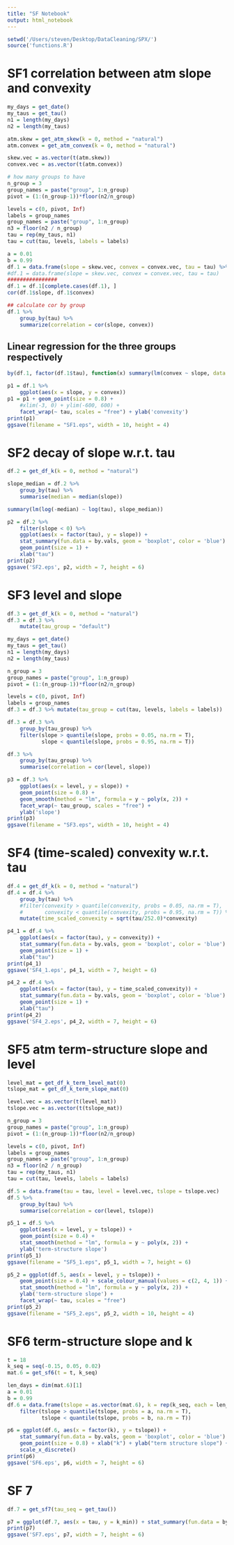 ```yaml
---
title: "SF Notebook"
output: html_notebook
---
```


```r
setwd('/Users/steven/Desktop/DataCleaning/SPX/')
source('functions.R')
```

# SF1 correlation between atm slope and convexity
```r
my_days = get_date()
my_taus = get_tau()
n1 = length(my_days)
n2 = length(my_taus)

atm.skew = get_atm_skew(k = 0, method = "natural")
atm.convex = get_atm_convex(k = 0, method = "natural")

skew.vec = as.vector(t(atm.skew))
convex.vec = as.vector(t(atm.convex))

# how many groups to have
n_group = 3
group_names = paste("group", 1:n_group)
pivot = (1:(n_group-1))*floor(n2/n_group)

levels = c(0, pivot, Inf)
labels = group_names 
group_names = paste("group", 1:n_group)
n3 = floor(n2 / n_group)
tau = rep(my_taus, n1)
tau = cut(tau, levels, labels = labels)
```

```r
a = 0.01
b = 0.99
df.1 = data.frame(slope = skew.vec, convex = convex.vec, tau = tau) %>% group_by(tau) %>% filter(slope > quantile(slope, probs = a, na.rm = T), slope < quantile(slope, probs = b, na.rm = T), convex > quantile(convex, probs = a, na.rm = T), convex < quantile(convex, probs = b, na.rm = T))
#df.1 = data.frame(slope = skew.vec, convex = convex.vec, tau = tau)
################
df.1 = df.1[complete.cases(df.1), ]
cor(df.1$slope, df.1$convex)
```
```r
## calculate cor by group
df.1 %>% 
	group_by(tau) %>%
	summarize(correlation = cor(slope, convex))
```

## Linear regression for the three groups respectively
```r
by(df.1, factor(df.1$tau), function(x) summary(lm(convex ~ slope, data = x)))
```
```r
p1 = df.1 %>%
	ggplot(aes(x = slope, y = convex))
p1 = p1 + geom_point(size = 0.8) +
	#xlim(-3, 0) + ylim(-600, 600) + 
	facet_wrap(~ tau, scales = "free") + ylab('convexity')
print(p1)
ggsave(filename = "SF1.eps", width = 10, height = 4)
```

# SF2 decay of slope w.r.t. tau
```r
df.2 = get_df_k(k = 0, method = "natural")
```
```r
slope_median = df.2 %>%
    group_by(tau) %>%
    summarise(median = median(slope))
```

```r
summary(lm(log(-median) ~ log(tau), slope_median))
```
```r
p2 = df.2 %>%
    filter(slope < 0) %>%
	ggplot(aes(x = factor(tau), y = slope)) +
	stat_summary(fun.data = by.vals, geom = 'boxplot', color = 'blue') +
    geom_point(size = 1) +
    xlab("tau")
print(p2)
ggsave('SF2.eps', p2, width = 7, height = 6)
```

# SF3 level and slope

```r
df.3 = get_df_k(k = 0, method = "natural")
df.3 = df.3 %>% 
	mutate(tau_group = "default")

my_days = get_date()
my_taus = get_tau()
n1 = length(my_days)
n2 = length(my_taus)

n_group = 3
group_names = paste("group", 1:n_group)
pivot = (1:(n_group-1))*floor(n2/n_group)

levels = c(0, pivot, Inf)
labels = group_names 
df.3 = df.3 %>% mutate(tau_group = cut(tau, levels, labels = labels))

df.3 = df.3 %>% 
    group_by(tau_group) %>%
    filter(slope > quantile(slope, probs = 0.05, na.rm = T),
           slope < quantile(slope, probs = 0.95, na.rm = T))
```

```r
df.3 %>%
    group_by(tau_group) %>%
    summarise(correlation = cor(level, slope))
```


```r
p3 = df.3 %>%
	ggplot(aes(x = level, y = slope)) +
	geom_point(size = 0.8) + 
	geom_smooth(method = "lm", formula = y ~ poly(x, 2)) +
	facet_wrap(~ tau_group, scales = "free") + 
	ylab('slope')
print(p3)
ggsave(filename = "SF3.eps", width = 10, height = 4)
```


# SF4 (time-scaled) convexity w.r.t. tau
```r
df.4 = get_df_k(k = 0, method = "natural")
df.4 = df.4 %>%
	group_by(tau) %>%
    #filter(convexity > quantile(convexity, probs = 0.05, na.rm = T),
    #       convexity < quantile(convexity, probs = 0.95, na.rm = T)) %>%
    mutate(time_scaled_convexity = sqrt(tau/252.0)*convexity)
```

```r
p4_1 = df.4 %>%
    ggplot(aes(x = factor(tau), y = convexity)) +
	stat_summary(fun.data = by.vals, geom = 'boxplot', color = 'blue') +
    geom_point(size = 1) +
    xlab("tau")
print(p4_1)
ggsave('SF4_1.eps', p4_1, width = 7, height = 6)
```
```r
p4_2 = df.4 %>%
    ggplot(aes(x = factor(tau), y = time_scaled_convexity)) +
	stat_summary(fun.data = by.vals, geom = 'boxplot', color = 'blue') +
    geom_point(size = 1) +
    xlab("tau")
print(p4_2)
ggsave('SF4_2.eps', p4_2, width = 7, height = 6)
```

# SF5 atm term-structure slope and level
```r
level_mat = get_df_k_term_level_mat(0)
tslope_mat = get_df_k_term_slope_mat(0)

level.vec = as.vector(t(level_mat))
tslope.vec = as.vector(t(tslope_mat))

n_group = 3
group_names = paste("group", 1:n_group)
pivot = (1:(n_group-1))*floor(n2/n_group)

levels = c(0, pivot, Inf)
labels = group_names 
group_names = paste("group", 1:n_group)
n3 = floor(n2 / n_group)
tau = rep(my_taus, n1)
tau = cut(tau, levels, labels = labels)
```

```r
df.5 = data.frame(tau = tau, level = level.vec, tslope = tslope.vec)
df.5 %>%
    group_by(tau) %>%
    summarise(correlation = cor(level, tslope))
```
```r
p5_1 = df.5 %>%
    ggplot(aes(x = level, y = tslope)) + 
    geom_point(size = 0.4) + 
    stat_smooth(method = "lm", formula = y ~ poly(x, 2)) +
    ylab('term-structure slope')
print(p5_1)
ggsave(filename = "SF5_1.eps", p5_1, width = 7, height = 6)
```

```r
p5_2 = ggplot(df.5, aes(x = level, y = tslope)) +
    geom_point(size = 0.4) + scale_colour_manual(values = c(2, 4, 1)) +
    stat_smooth(method = "lm", formula = y ~ poly(x, 2)) +
    ylab('term-structure slope') + 
    facet_wrap(~ tau, scales = "free")
print(p5_2)
ggsave(filename = "SF5_2.eps", p5_2, width = 10, height = 4)
```

# SF6 term-structure slope and k
```r
t = 18
k_seq = seq(-0.15, 0.05, 0.02)
mat.6 = get_sf6(t = t, k_seq)
```

```r
len_days = dim(mat.6)[1]
a = 0.01
b = 0.99
df.6 = data.frame(tslope = as.vector(mat.6), k = rep(k_seq, each = len_days)) %>%
    filter(tslope > quantile(tslope, probs = a, na.rm = T), 
           tslope < quantile(tslope, probs = b, na.rm = T))

p6 = ggplot(df.6, aes(x = factor(k), y = tslope)) + 
    stat_summary(fun.data = by.vals, geom = 'boxplot', color = 'blue') + 
    geom_point(size = 0.8) + xlab("k") + ylab("term structure slope") +
    scale_x_discrete()
print(p6)
ggsave('SF6.eps', p6, width = 7, height = 6)
```

# SF 7
```r
df.7 = get_sf7(tau_seq = get_tau())
```
```r
p7 = ggplot(df.7, aes(x = tau, y = k_min)) + stat_summary(fun.data = by.vals, geom = 'boxplot', color = 'blue') + geom_point(size = 0.2) 
print(p7)
ggsave('SF7.eps', p7, width = 7, height = 6)
```
